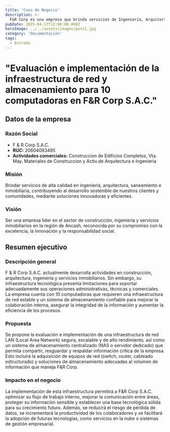 ```yaml
---
title: 'Caso de Negocio'
description: >-
  F&R Corp es una empresa que brinda servicios de Ingeniería, Arquitectura, Saneamiento y Inmobiliaria.
pubDate: 2025-04-17T12:00:00.000Z
heroImage: ../../assets/images/post1.jpg
category: 'Documentación'
tags:
  - Entrada
---
```


# "Evaluación e implementación de la infraestructura de red y almacenamiento para 10 computadoras en F&R Corp S.A.C."

## Datos de la empresa

### Razón Social

- F & R Corp S.A.C.
- **RUC:** 20604083495
- **Actividades comerciales:** Construccion de Edificios Completos, Vta. May. Materiales de Construccion y Activ.de Arquitectura e Ingenieria

### Misión

Brindar servicios de alta calidad en ingeniería, arquitectura, saneamiento e inmobiliaria, contribuyendo al desarrollo sostenible de nuestros clientes y comunidades, mediante soluciones innovadoras y eficientes.

### Visión

Ser una empresa líder en el sector de construcción, ingeniería y servicios inmobiliarios en la región de Ancash, reconocida por su compromiso con la excelencia, la innovación y la responsabilidad social.

## Resumen ejecutivo

### Descripción general

F & R Corp S.A.C. actualmente desarrolla actividades en construcción, arquitectura, ingeniería y servicios inmobiliarios. Sin embargo, su infraestructura tecnológica presenta limitaciones para soportar adecuadamente sus operaciones administrativas, técnicas y comerciales. La empresa cuenta con 10 computadoras que requieren una infraestructura de red estable y un sistema de almacenamiento confiable para mejorar la colaboración interna, asegurar la integridad de la información y aumentar la eficiencia de los procesos.

### Propuesta

Se propone la evaluación e implementación de una infraestructura de red LAN (Local Area Network) segura, escalable y de alto rendimiento, así como un sistema de almacenamiento centralizado (NAS o servidor dedicado) que permita compartir, resguardar y respaldar información crítica de la empresa. Esto incluirá la adquisición de equipos de red (switch, router, cableado estructurado) y soluciones de almacenamiento adecuadas al volumen de información que maneja F&R Corp.

### Impacto en el negocio

La implementación de esta infraestructura permitirá a F&R Corp S.A.C. optimizar su flujo de trabajo interno, mejorar la comunicación entre áreas, proteger su información sensible y establecer una base tecnológica sólida para su crecimiento futuro. Además, se reducirá el riesgo de pérdida de datos, se incrementará la productividad de los colaboradores y se facilitará la adopción de futuras tecnologías, como servicios en la nube o sistemas de gestión empresarial.
